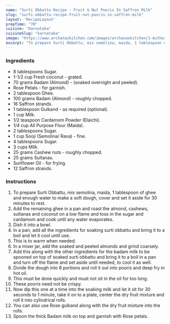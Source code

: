 ---
name: "Surti Obbattu Recipe - Fruit & Nut Pooris In Saffron Milk"
slug: "surti-obbattu-recipe-fruit-nut-pooris-in-saffron-milk"
layout: 'RecipeLayout'
prepTime: "70"
cuisine: "Karnataka"
cuisineSlug: "karnataka"
image: "https://www.archanaskitchen.com/images/archanaskitchen/1-Author/Gauravi_Vinay/Surti_Obattu.jpg"
excerpt: "To prepare Surti Obbattu, mix semolina, maida, 1 tablespoon of ghee and enough water to make a soft dough, cover and set it aside for 30 minutes to rest"
---

### Ingredients

- 8 tablespoons Sugar.
- 1-1/2 cup Fresh coconut - grated.
- 70 grams Badam (Almond) - (soaked overnight and peeled).
- Rose Petals - for garnish.
- 2 tablespoon Ghee.
- 100 grams Badam (Almond) - roughly chopped.
- 16 Saffron strands.
- 1 tablespoon Gulkand - as required (optional).
- 1 cup Milk.
- 1/2 teaspoon Cardamom Powder (Elaichi).
- 1/4 cup All Purpose Flour (Maida).
- 2 tablespoons Sugar.
- 1 cup Sooji (Semolina/ Rava) - fine.
- 4 tablespoons Sugar.
- 3 cups Milk.
- 25 grams Cashew nuts - roughly chopped.
- 25 grams Sultanas.
- Sunflower Oil - for frying.
- 12 Saffron strands.

### Instructions

1. To prepare Surti Obbattu, mix semolina, maida, 1 tablespoon of ghee and enough water to make a soft dough, cover and set it aside for 30 minutes to rest.
1. Add the remaining ghee in a pan and roast the almond, cashews, sultanas and coconut on a low flame and toss in the sugar and cardamom and cook until any water evaporates.
1. Dish it into a bowl.
1. In a pan, add all the ingredients for soaking surti obbattu and bring it to a boil and let it cool until use.
1. This is to warm when needed.
1. In a mixer jar, add the soaked and peeled almonds and grind coarsely.
1. Add this along with the other ingredients for the badam milk to be spooned on top of soaked surti obbattu and bring it to a boil in a pan and turn off the flame and set aside until needed, to cool it as well.
1. Divide the dough into 8 portions and roll it out into pooris and deep fry in hot oil.
1. This must be done quickly and must not sit in the oil for too long.
1. These pooris need not be crispy.
1. Now dip this one at a time into the soaking milk and let it sit for 30 seconds to 1 minute, take it on to a plate, center the dry fruit mixture and roll it into cylindrical rolls.
1. You can also use Rose gulkand along with the dry fruit mixture into the rolls.
1. Spoon the thick Badam milk on top and garnish with Rose petals.
